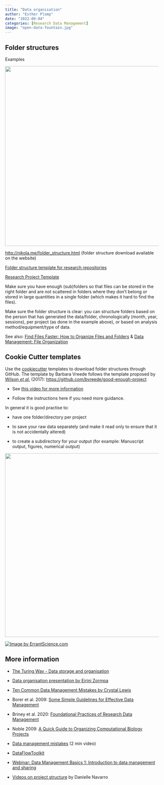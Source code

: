 ```yaml
---
title: "Data organisation"
author: "Esther Plomp"
date: "2022-09-04"
categories: [Research Data Management]
image: "open-data-fountain.jpg"
---
```


## Folder structures

Examples

![](images/paste-480EB3EE.png){width="589"}

<http://nikola.me/folder_structure.html> (folder structure download available on the website)

[Folder structure template for research repositories](https://doi.org/10.5281/zenodo.4410128)

[Research Project Template](https://github.com/HeidiSeibold/research-project-template)

Make sure you have enough (sub)folders so that files can be stored in the right folder and are not scattered in folders where they don't belong or stored in large quantities in a single folder (which makes it hard to find the files).

Make sure the folder structure is clear: you can structure folders based on the person that has generated the data/folder, chronologically (month, year, sessions), per project (as done in the example above), or based on analysis method/equipment/type of data.

See also: [Find Files Faster: How to Organize Files and Folders](https://zapier.com/blog/organize-files-folders/) & [Data Management: File Organization](https://www.scribd.com/document/480821619/FileOrg-20160121-pdfhttps://surfdrive.surf.nl/files/index.php/s/gJtISAQABapLvnI)

## Cookie Cutter templates

Use the [cookiecutter](https://github.com/cookiecutter/cookiecutter) templates to download folder structures through GitHub. The template by Barbara Vreede follows the template proposed by [Wilson *et al.*](https://doi.org/10.1371/journal.pcbi.1005510) (2017): <https://github.com/bvreede/good-enough-project>

-   See [this video for more information](https://vimeo.com/462773031)

-   Follow the instructions here if you need more guidance.

In general it is good practise to:

-   have one folder/directory per project

-   to save your raw data separately (and make it read only to ensure that it is not accidentally altered)

-   to create a subdirectory for your output (for example: Manuscript output, figures, numerical output)

![](images/paste-B5D16106.png){width="602"}

[![Image by ErrantScience.com](https://media.mas.to/masto-public/media_attachments/files/110/622/028/324/200/378/small/152ef6ee681871c7.jpeg){fig-alt="A drawing with the title: A data management timeline. The timeline starts with a dot that says 'when you should plan out your data management - but don't'. Then you make your first temporary folder, then the temporary folder gets a temporary subfolder. After which there are now 30 temporary folders. After which the data management normally starts."}](https://mas.to/@errantscience/110622028375240046)

## More information

-   [The Turing Way - Data storage and organisation](https://the-turing-way.netlify.app/reproducible-research/rdm/rdm-storage.html)

-   [Data organisation presentation by Eirini Zormpa](https://eirini-zormpa.github.io/frictionless-data-workshop/data-organisation.html#1)

-   [Ten Common Data Management Mistakes by Crystal Lewis](https://cghlewis.com/talk/sssp_ecf/)

-   Borer et al. 2009: [Some Simple Guidelines for Effective Data Management](https://esajournals.onlinelibrary.wiley.com/doi/full/10.1890/0012-9623-90.2.205)

-   Briney et al. 2020: [Foundational Practices of Research Data Management](https://doi.org/10.3897/rio.6.e56508)

-   Noble 2009: [A Quick Guide to Organizing Computational Biology Projects](https://doi.org/10.1371/journal.pcbi.1000424)

-   [Data management mistakes](https://www.youtube.com/watch?v=Z_ysxiAGKC8) (2 min video)

-   [DataFlowToolkit](https://dataflowtoolkit.dk/)

-   [Webinar: Data Management Basics 1: Introduction to data management and sharing](https://www.youtube.com/watch?v=fqpo1tndpQw&list=PLG87Imnep1Sln3F69_kBROUrIbT5iderf&index=2)

-   [Videos on project structure](https://www.youtube.com/watch?v=u6MiDFvAs9w&list=PLRPB0ZzEYegPiBteC2dRn95TX9YefYFyy&index=2) by Danielle Navarro
